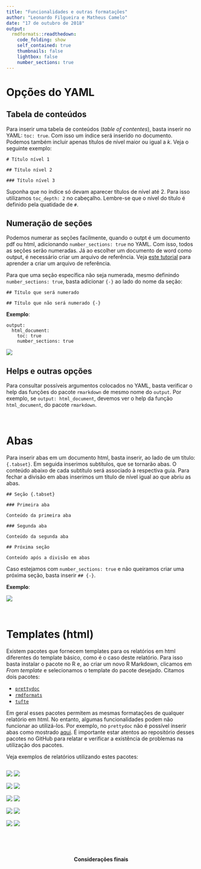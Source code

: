 ```yaml
---
title: "Funcionalidades e outras formatações"
author: "Leonardo Filgueira e Matheus Camelo"
date: "17 de outubro de 2018"
output:
  rmdformats::readthedown:
    code_folding: show
    self_contained: true
    thumbnails: false
    lightbox: false
    number_sections: true
---
```


<style>
  .col2 {
    columns: 2 200px;         /* number of columns and width in pixels*/
    -webkit-columns: 2 200px; /* chrome, safari */
    -moz-columns: 2 200px;    /* firefox */
  }
  .col3 {
    columns: 3 100px;
    -webkit-columns: 3 100px;
    -moz-columns: 3 100px;
  }
</style>


# Opções do YAML

## Tabela de conteúdos {-}

Para inserir uma tabela de conteúdos (*table of contentes*), basta inserir no YAML: `toc: true`. Com isso um índice será inserido no documento. Podemos também incluir apenas títulos de nível maior ou igual a $k$. Veja o seguinte exemplo:

```
# Título nível 1

## Título nível 2

### Título nível 3
```

Suponha que no índice só devam aparecer títulos de nível até 
2. Para isso utilizamos `toc_depth: 2` no cabeçalho. Lembre-se que o nível do título é definido pela quatidade de `#`.

## Numeração de seções {-}

Podemos numerar as seções facilmente, quando o outpt é um documento pdf ou html, adicionando `number_sections: true` no YAML. Com isso, todos as seções serão numeradas. Já ao escolher um documento de word como output, é necessário criar um arquivo de referência. Veja [este tutorial](Word/word_referencia.html) para aprender a criar um arquivo de referência.

Para que uma seção específica não seja numerada, mesmo definindo `number_sections: true`, basta adicionar `{-}` ao lado do nome da seção:

```
## Título que será numerado

## Título que não será numerado {-}
```

**Exemplo**:

```
output:
  html_document:
    toc: true
    number_sections: true
```
![](opcoes_yaml.png)



## Helps e outras opções {-}

Para consultar possíveis argumentos colocados no YAML, basta verificar o help das funções do pacote `rmarkdown` de mesmo nome do `output`. Por exemplo, se `output: html_document`, devemos ver o help da função `html_document`, do pacote `rmarkdown`.

&nbsp;


# Abas {#abas}

Para inserir abas em um documento html, basta inserir, ao lado de um título: `{.tabset}`. Em seguida inserimos subtítulos, que se tornarão abas. O conteúdo abaixo de cada subtítulo será associado à respectiva guia. Para fechar a divisão em abas inserimos um título de nível igual ao que abriu as abas.

```
## Seção {.tabset}

### Primeira aba

Conteúdo da primeira aba

### Segunda aba

Conteúdo da segunda aba

## Próxima seção

Conteúdo após a divisão em abas
```

Caso estejamos com `number_sections: true` e não queiramos criar uma próxima seção, basta inserir `## {-}`.

**Exemplo**:

![](abas2.png)

&nbsp;

# Templates (html)

Existem pacotes que fornecem templates para os relatórios em html diferentes do template básico, como é o caso deste relatório. Para isso basta instalar o pacote no R e, ao criar um novo R Markdown, clicamos em *From template* e selecionamos o template do pacote desejado. Citamos dois pacotes:

- [`prettydoc`](http://yixuan.cos.name/prettydoc/)
- [`rmdformats`](https://github.com/juba/rmdformats)
- [`tufte`](https://github.com/rstudio/tufte)

Em geral esses pacotes permitem as mesmas formatações de qualquer relatório em html. No entanto, algumas funcionalidades podem não funcionar ao utilizá-los. Por exemplo, no `prettydoc` não é possível inserir abas como mostrado [aqui](#abas). É importante estar atentos ao repositório desses pacotes no GitHub para relatar e verificar a existência de problemas na utilização dos pacotes.

Veja exemplos de relatórios utilizando estes pacotes:

<div class="col2">
[![](temp_img/architect.png)](http://yixuan.cos.name/prettydoc/architect.html)
[![](temp_img/cayman.png)](http://yixuan.cos.name/prettydoc/cayman.html)
</div>

<div class="col2">
[![](temp_img/hpstr.png)](http://yixuan.cos.name/prettydoc/hpstr.html)
[![](temp_img/leonids.png)](http://yixuan.cos.name/prettydoc/leonids.html)
</div>

<div class="col2">
[![](temp_img/tactile.png)](http://yixuan.cos.name/prettydoc/tactile.html)
[![](temp_img/material.png)](https://cdn.rawgit.com/juba/rmdformats/master/resources/examples/material/material.html)
</div>

<div class="col2">
[![](temp_img/readthedown.png)](https://cdn.rawgit.com/juba/rmdformats/master/resources/examples/readthedown/readthedown.html)
[![](temp_img/clean.png)](https://cdn.rawgit.com/juba/rmdformats/master/resources/examples/html_clean/html_clean_sample.html)
</div>

<div class="col2">
[![](temp_img/docco.png)](https://cdn.rawgit.com/juba/rmdformats/master/resources/examples/html_docco/html_docco_sample.html)
[![](temp_img/tufte.png)](https://rstudio.github.io/tufte/)
</div>

&nbsp;

&nbsp;

<center>

**Considerações finais**

</center>


&nbsp;

&nbsp;






